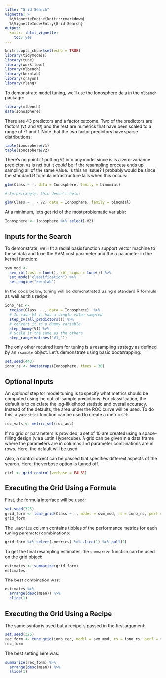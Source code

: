 ```yaml
---
title: "Grid Search"
vignette: >
  %\VignetteEngine{knitr::rmarkdown}
  %\VignetteIndexEntry{Grid Search}
output:
  knitr:::html_vignette:
    toc: yes
---
```

  
```r
knitr::opts_chunk$set(echo = TRUE)
library(tidymodels)
library(tune)
library(workflows)
library(mlbench)
library(kernlab)
library(crayon)
library(rlang)
```

To demonstrate model tuning, we'll use the Ionosphere data in the `mlbench` package:

```r
library(mlbench)
data(Ionosphere)
```

There are 43 predictors and a factor outcome. Two of the predictors are factors (`V1` and `V2`) and the rest are numerics that have been scaled to a range of -1 and 1. Note that the two factor predictors have sparse distributions:

```r
table(Ionosphere$V1)
table(Ionosphere$V2)
```

There's no point of putting `V2` into any model since is is a zero-variance predictor. `V1` is not but it _could_ be if the resampling process ends up sampling all of the same value. Is this an issue? I probably would be since the standard R formula infrastructure fails when this occurs:

```r
glm(Class ~ ., data = Ionosphere, family = binomial)

# Surprisingly, this doesn't help: 

glm(Class ~ . - V2, data = Ionosphere, family = binomial)
```

At a minimum, let's get rid of the most problematic variable:

```r
Ionosphere <- Ionosphere %>% select(-V2)
```

## Inputs for the Search

To demonstrate, we'll fit a radial basis function support vector machine to these data and tune the SVM cost parameter and the $\sigma$ parameter in the kernel function:

```r
svm_mod <-
  svm_rbf(cost = tune(), rbf_sigma = tune()) %>%
  set_mode("classification") %>%
  set_engine("kernlab")
```

In the code below, tuning will be demonstrated using a standard R formula as well as this recipe:

```r
iono_rec <-
  recipe(Class ~ ., data = Ionosphere)  %>%
  # In case V1 is has a single value sampled
  step_zv(all_predictors()) %>% 
  # convert it to a dummy variable
  step_dummy(V1) %>%
  # Scale it the same as the others
  step_range(matches("V1_"))
```

The only other required item for tuning is a resampling strategy as defined by an `rsample` object. Let's demonstrate using basic bootstrapping:

```r
set.seed(443)
iono_rs <- bootstraps(Ionosphere, times = 30)
```

## Optional Inputs

An _optional_ step for model tuning is to specify what metrics should be computed using the out-of-sample predictions. For classification, the default is to calculate the log-likleihood statistic and overall accuracy. Instead of the defaults, the area under the ROC curve will be used. To do this, a `yardstick` function can be used to create a metric set:

```r
roc_vals <- metric_set(roc_auc)
```

If no grid or parameters is provided, a set of 10 are created using a space-filling design (via a Latin Hypercube). A grid can be given in a data frame where the parameters are in columns and parameter combinations are in rows. Here, the default will be used.

Also, a control object can be passed that specifies different aspects of the search. Here, the verbose option is turned off. 

```r
ctrl <- grid_control(verbose = FALSE)
```

## Executing the Grid Using a Formula

First, the formula interface will be used:

```r
set.seed(325)
grid_form <- tune_grid(Class ~ ., model = svm_mod, rs = iono_rs, perf = roc_vals, control = ctrl)
grid_form
```

The `.metrics` column contains tibbles of the performance metrics for each tuning parameter combinations:

```r
grid_form %>% select(.metrics) %>% slice(1) %>% pull(1)
```

To get the final resampling estimates, the `summarize` function can be used on the grid object:

```r
estimates <- summarize(grid_form)
estimates
```

The best combination was:

```r
estimates %>% 
  arrange(desc(mean)) %>% 
  slice(1)
```

## Executing the Grid Using a Recipe

The same syntax is used but a recipe is passed in the first argument:


```r
set.seed(325)
rec_form <- tune_grid(iono_rec, model = svm_mod, rs = iono_rs, perf = roc_vals, control = ctrl)
rec_form
```

The best setting here was:

```r
summarize(rec_form) %>% 
  arrange(desc(mean)) %>% 
  slice(1)
```


